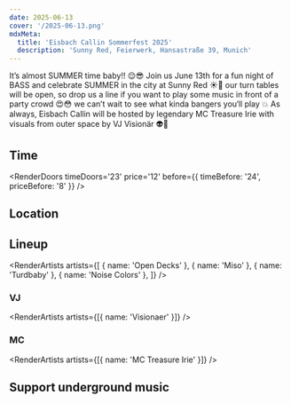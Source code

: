 ```yaml
---
date: 2025-06-13
cover: '/2025-06-13.png'
mdxMeta:
  title: 'Eisbach Callin Sommerfest 2025'
  description: 'Sunny Red, Feierwerk, Hansastraße 39, Munich'
---
```


It’s almost SUMMER time baby!! 😌😎 Join us June 13th for a fun night of BASS and celebrate SUMMER in the city at Sunny Red ☀️🥵 our turn tables will be open, so drop us a line if you want to play some music in front of a party crowd 😍😳
we can’t wait to see what kinda bangers you‘ll play 💥 As always, Eisbach Callin will be hosted by legendary MC Treasure Irie with visuals from outer space by VJ Visionär 👽📡

## Time

<RenderDoors
  timeDoors='23'
  price='12'
  before={{ timeBefore: '24', priceBefore: '8' }}
/>

## Location

<RenderLocation
  venueName='Sunny Red'
  address='Feierwerk Hansastr. 39'
  city='Munich'
  mapUrl='https://goo.gl/maps/mA8iv2XEHf7XfRLv7'
/>

## Lineup

<RenderArtists
  artists={[
    { name: 'Open Decks' },
    { name: 'Miso' },
    { name: 'Turdbaby' },
    { name: 'Noise Colors' },
  ]}
/>

### VJ

<RenderArtists artists={[{ name: 'Visionaer' }]} />

### MC

<RenderArtists artists={[{ name: 'MC Treasure Irie' }]} />

## Support underground music
